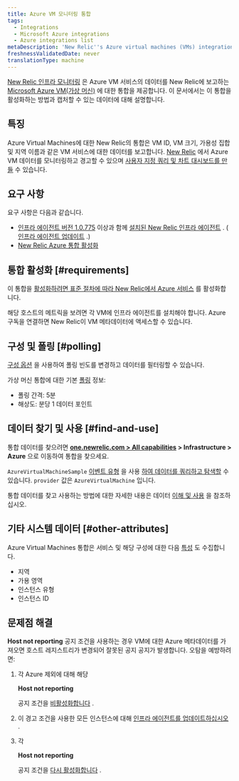 ```yaml
---
title: Azure VM 모니터링 통합
tags:
  - Integrations
  - Microsoft Azure integrations
  - Azure integrations list
metaDescription: 'New Relic''s Azure virtual machines (VMs) integration: how to enable it, and what data it reports.'
freshnessValidatedDate: never
translationType: machine
---
```


[New Relic 인프라 모니터링](/docs/infrastructure) 은 Azure VM 서비스의 데이터를 New Relic에 보고하는 [Microsoft Azure VM(가상 머신)](https://docs.microsoft.com/en-us/azure/virtual-machines/) 에 대한 통합을 제공합니다. 이 문서에서는 이 통합을 활성화하는 방법과 캡처할 수 있는 데이터에 대해 설명합니다.

## 특징

Azure Virtual Machines에 대한 New Relic의 통합은 VM ID, VM 크기, 가용성 집합 및 지역 이름과 같은 VM 서비스에 대한 데이터를 보고합니다. [New Relic](/docs/infrastructure) 에서 Azure VM 데이터를 모니터링하고 경고할 수 있으며 [사용자 지정 쿼리 및 차트 대시보드를 만들](/docs/using-new-relic/data/understand-data/query-new-relic-data) 수 있습니다.

## 요구 사항

요구 사항은 다음과 같습니다.

* [인프라 에이전트 버전 1.0.775](/docs/release-notes/infrastructure-release-notes/infrastructure-agent-release-notes) 이상과 함께 [설치된 New Relic 인프라 에이전트](/docs/infrastructure/new-relic-infrastructure/installation) . ( [인프라 에이전트 업데이트](/docs/infrastructure/new-relic-infrastructure/installation/update-infrastructure-agent) .)
* [New Relic Azure 통합 활성화](/docs/infrastructure/microsoft-azure-integrations/getting-started/activate-azure-integrations)

## 통합 활성화 [#requirements]

이 통합을 [활성화하려면 표준 절차에 따라 New Relic에서 Azure 서비스](/docs/infrastructure/microsoft-azure-integrations/getting-started/activate-azure-integrations) 를 활성화합니다.

<Callout variant="important">
  해당 호스트의 메트릭을 보려면 각 VM에 인프라 에이전트를 설치해야 합니다. Azure 구독을 연결하면 New Relic이 VM 메타데이터에 액세스할 수 있습니다.
</Callout>

## 구성 및 폴링 [#polling]

[구성 옵션](/docs/integrations/new-relic-integrations/getting-started/configure-polling-frequency-data-collection-cloud-integrations) 을 사용하여 폴링 빈도를 변경하고 데이터를 필터링할 수 있습니다.

가상 머신 통합에 대한 기본 [폴링](/docs/infrastructure/microsoft-azure-integrations/azure-integrations-list/azure-polling-intervals-infrastructure-integrations) 정보:

* 폴링 간격: 5분
* 해상도: 분당 1 데이터 포인트

## 데이터 찾기 및 사용 [#find-and-use]

통합 데이터를 찾으려면 <DNT>**[one.newrelic.com > All capabilities](https://one.newrelic.com/all-capabilities) > Infrastructure > Azure**</DNT> 으로 이동하여 통합을 찾으세요.

`AzureVirtualMachineSample` [이벤트 유형](/docs/data-apis/understand-data/new-relic-data-types/#event-data) 을 사용 [하여 데이터를 쿼리하고 탐색할](/docs/using-new-relic/data/understand-data/query-new-relic-data) 수 있습니다. `provider` 값은 `AzureVirtualMachine` 입니다.

통합 데이터를 찾고 사용하는 방법에 대한 자세한 내용은 데이터 [이해 및 사용](/docs/infrastructure/integrations/find-use-infrastructure-integration-data) 을 참조하십시오.

## 기타 시스템 데이터 [#other-attributes]

Azure Virtual Machines 통합은 서비스 및 해당 구성에 대한 다음 [특성](/docs/accounts-partnerships/education/getting-started-new-relic/glossary#attribute) 도 수집합니다.

* 지역
* 가용 영역
* 인스턴스 유형
* 인스턴스 ID

## 문제점 해결

<DNT>**Host not reporting**</DNT> 공지 조건을 사용하는 경우 VM에 대한 Azure 메타데이터를 가져오면 호스트 레지스트리가 변경되어 잘못된 공지 공지가 발생합니다. 오탐을 예방하려면:

1. 각 Azure 제외에 대해 해당

   <DNT>**Host not reporting**</DNT>

   공지 조건을 [비활성화합니다](/docs/infrastructure/new-relic-infrastructure/infrastructure-alert-conditions/infrastructure-alerts-add-edit-or-view-host-alert-information#maintain-alerts) .

2. 이 경고 조건을 사용한 모든 인스턴스에 대해 [인프라 에이전트를 업데이트하십시오](/docs/infrastructure/new-relic-infrastructure/installation/update-infrastructure-agent) .

3. 각

   <DNT>**Host not reporting**</DNT>

   공지 조건을 [다시 활성화합니다](/docs/infrastructure/new-relic-infrastructure/infrastructure-alert-conditions/infrastructure-alerts-add-edit-or-view-host-alert-information#maintain-alerts) .